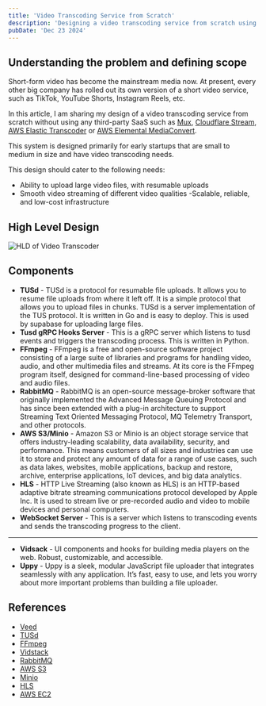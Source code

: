 ```yaml
---
title: 'Video Transcoding Service from Scratch'
description: 'Designing a video transcoding service from scratch using TUSd, FFmpeg, RabbitMQ, AWS S3/Minio and HLS for early startups'
pubDate: 'Dec 23 2024'
---
```


## Understanding the problem and defining scope

Short-form video has become the mainstream media now. At present, every other big company has rolled out its own version of a short video service, such as TikTok, YouTube Shorts, Instagram Reels, etc.

In this article, I am sharing my design of a video transcoding service from scratch without using any third-party SaaS such as [Mux](https://www.mux.com/), [Cloudflare Stream](https://developers.cloudflare.com/stream/), [AWS Elastic Transcoder](https://aws.amazon.com/elastictranscoder/) or [AWS Elemental MediaConvert](https://aws.amazon.com/mediaconvert/).

This system is designed primarily for early startups that are small to medium in size and have video transcoding needs.

This design should cater to the following needs:

- Ability to upload large video files, with resumable uploads
- Smooth video streaming of different video qualities
-Scalable, reliable, and low-cost infrastructure

## High Level Design
![HLD of Video Transcoder](../../assets/articles/video-transcoder.png)

## Components
- **TUSd** - TUSd is a protocol for resumable file uploads. It allows you to resume file uploads from where it left off. It is a simple protocol that allows you to upload files in chunks. TUSd is a server implementation of the TUS protocol. It is written in Go and is easy to deploy. This is used by supabase for uploading large files.
- **Tusd gRPC Hooks Server** - This is a gRPC server which listens to tusd events and triggers the transcoding process. This is written in Python.
- **FFmpeg** - FFmpeg is a free and open-source software project consisting of a large suite of libraries and programs for handling video, audio, and other multimedia files and streams. At its core is the FFmpeg program itself, designed for command-line-based processing of video and audio files.
- **RabbitMQ** - RabbitMQ is an open-source message-broker software that originally implemented the Advanced Message Queuing Protocol and has since been extended with a plug-in architecture to support Streaming Text Oriented Messaging Protocol, MQ Telemetry Transport, and other protocols.
- **AWS S3/Minio** - Amazon S3 or Minio is an object storage service that offers industry-leading scalability, data availability, security, and performance. This means customers of all sizes and industries can use it to store and protect any amount of data for a range of use cases, such as data lakes, websites, mobile applications, backup and restore, archive, enterprise applications, IoT devices, and big data analytics.
- **HLS** - HTTP Live Streaming (also known as HLS) is an HTTP-based adaptive bitrate streaming communications protocol developed by Apple Inc. It is used to stream live or pre-recorded audio and video to mobile devices and personal computers.
- **WebSocket Server** - This is a server which listens to transcoding events and sends the transcoding progress to the client.
---

- **Vidsack** - UI components and hooks for building media players on the web. Robust, customizable, and accessible.
- **Uppy** - Uppy is a sleek, modular JavaScript file uploader that integrates seamlessly with any application. It’s fast, easy to use, and lets you worry about more important problems than building a file uploader.


## References
- [Veed](https://github.com/iamsahebgiri/veed)
- [TUSd](https://tus.io/)
- [FFmpeg](https://ffmpeg.org/)
- [Vidstack](https://vidstack.io/)
- [RabbitMQ](https://www.rabbitmq.com/)
- [AWS S3](https://aws.amazon.com/s3/)
- [Minio](https://min.io/)
- [HLS](https://en.wikipedia.org/wiki/HTTP_Live_Streaming)
- [AWS EC2](https://aws.amazon.com/ec2/)